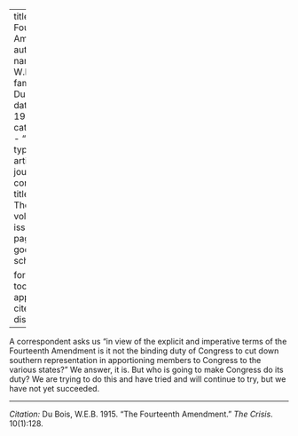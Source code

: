 
---
title: 'The Fourteenth Amendment'
author:
  - name:
      given: W.E.B.
      family: Du Bois
date: May 1915
categories: 
  - ""
citation: 
  type: article-journal
  container-title: The Crisis
  volume: 10
  issue: 1
  page: 128
google-scholar: true

format:
  html:
    toc: false
    appendix-cite-as: display
---


A correspondent asks us "in view of the explicit and imperative terms of the Fourteenth Amendment is it not the binding duty of Congress to cut down southern representation in apportioning members to Congress to the various states?" We answer, it is. But who is going to make Congress do its duty? We are trying to do this and have tried and will continue to try, but we have not yet succeeded.

_____
*Citation:* Du Bois, W.E.B. 1915. "The Fourteenth Amendment." *The Crisis*. 10(1):128.